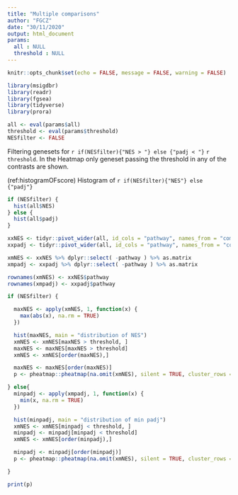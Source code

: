 ```yaml
---
title: "Multiple comparisons"
author: "FGCZ"
date: "30/11/2020"
output: html_document
params:
  all : NULL
  threshold : NULL
---
```


```r
knitr::opts_chunk$set(echo = FALSE, message = FALSE, warning = FALSE)

library(msigdbr)
library(readr)
library(fgsea)
library(tidyverse)
library(prora)

all <- eval(params$all)
threshold <- eval(params$threshold)
NESfilter <- FALSE
```



Filtering genesets for `r if(NESfilter){"NES > "} else {"padj < "}` `r threshold`. In the Heatmap only geneset passing the threshold in any of the contrasts are shown.

(ref:histogramOFscore) Histogram of `r if(NESfilter){"NES"} else {"padj"}`

```r
if (NESfilter) {
  hist(all$NES)
} else {
  hist(all$padj)
}

xxNES <- tidyr::pivot_wider(all, id_cols = "pathway", names_from = "comparison" , values_from  = "NES")
xxpadj <- tidyr::pivot_wider(all, id_cols = "pathway", names_from = "comparison" , values_from  = "padj")

```


```r
xmNES <- xxNES %>% dplyr::select( -pathway ) %>% as.matrix
xmpadj <- xxpadj %>% dplyr::select( -pathway ) %>% as.matrix

rownames(xmNES) <- xxNES$pathway
rownames(xmpadj) <- xxpadj$pathway

if (NESfilter) {

  maxNES <- apply(xmNES, 1, function(x) {
    max(abs(x), na.rm = TRUE)
  })

  hist(maxNES, main = "distribution of NES")
  xmNES <- xmNES[maxNES > threshold, ]
  maxNES <- maxNES[maxNES > threshold]
  xmNES <- xmNES[order(maxNES),]

  maxNES <- maxNES[order(maxNES)]
  p <- pheatmap::pheatmap(na.omit(xmNES), silent = TRUE, cluster_rows = FALSE)

} else{
  minpadj <- apply(xmpadj, 1, function(x) {
    min(x, na.rm = TRUE)
  })

  hist(minpadj, main = "distribution of min padj")
  xmNES <- xmNES[minpadj < threshold, ]
  minpadj <- minpadj[minpadj < threshold]
  xmNES <- xmNES[order(minpadj),]

  minpadj <- minpadj[order(minpadj)]
  p <- pheatmap::pheatmap(na.omit(xmNES), silent = TRUE, cluster_rows = FALSE)

}

```

```r
print(p)
```

